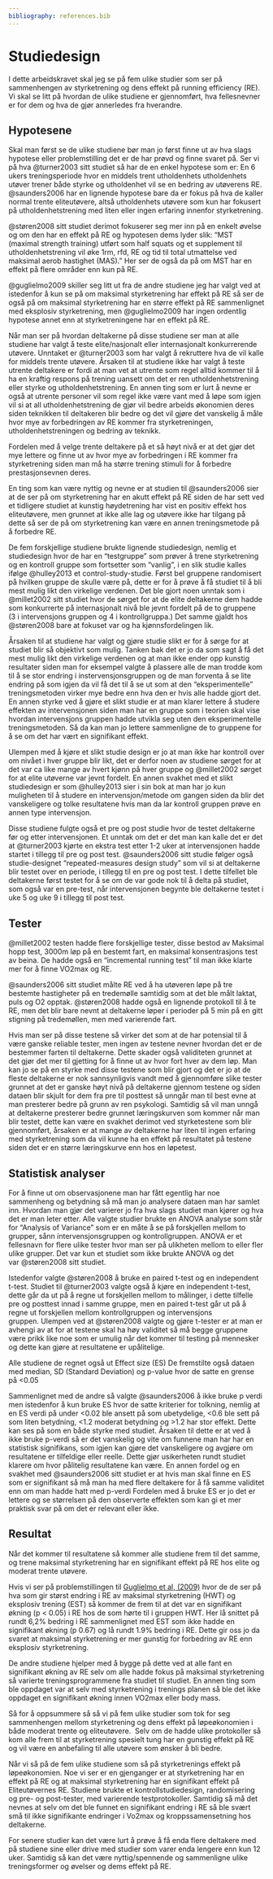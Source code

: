 ```yaml
---
bibliography: references.bib
---
```


# Studiedesign

I dette arbeidskravet skal jeg se på fem ulike studier som ser på sammenhengen av styrketrening og dens effekt på running efficiency (RE). Vi skal se litt på hvordan de ulike studiene er gjennomført, hva fellesnevner er for dem og hva de gjør annerledes fra hverandre.

## Hypotesene

Skal man først se de ulike studiene bør man jo først finne ut av hva slags hypotese eller problemstilling det er de har prøvd og finne svaret på. Ser vi på hva @turner2003 sitt studiet så har de en enkel hypotese som er: En 6 ukers treningsperiode hvor en middels trent utholdenhets utholdenhets utøver trener både styrke og utholdenhet vil se en bedring av utøverens RE. @saunders2006 har en lignende hypotese bare da er fokus på hva de kaller normal trente eliteutøvere, altså utholdenhets utøvere som kun har fokusert på utholdenhetstrening med liten eller ingen erfaring innenfor styrketrening.

@støren2008 sitt studiet derimot fokuserer seg mer inn på en enkelt øvelse og om den har en effekt på RE og hypotesen dems lyder slik: "MST (maximal strength training) utført som half squats og et supplement til utholdenhetstrening vil øke 1rm, rfd, RE og tid til total utmattelse ved maksimal aerob hastighet (MAS)." Her ser de også da på om MST har en effekt på flere områder enn kun på RE.

@guglielmo2009 skiller seg litt ut fra de andre studiene jeg har valgt ved at istedenfor å kun se på om maksimal styrketrening har effekt på RE så ser de også på om maksimal styrketrening har en større effekt på RE sammenlignet med eksplosiv styrketrening, men @guglielmo2009 har ingen ordentlig hypotese annet enn at styrketreningene har en effekt på RE.

Når man ser på hvordan deltakerne på disse studiene ser man at alle studiene har valgt å teste elite/nasjonalt eller internasjonalt konkurrerende utøvere. Unntaket er @turner2003 som har valgt å rekruttere hva de vil kalle for middels trente utøvere. Årsaken til at studiene ikke har valgt å teste utrente deltakere er fordi at man vet at utrente som regel alltid kommer til å ha en kraftig respons på trening uansett om det er ren utholdenhetstrening eller styrke og utholdenhetstrening. En annen ting som er lurt å nevne er også at utrente personer vil som regel ikke være vant med å løpe som igjen vil si at all utholdenhetstrening de gjør vil bedre arbeids økonomien deres siden teknikken til deltakeren blir bedre og det vil gjøre det vanskelig å måle hvor mye av forbedringen av RE kommer fra styrketreningen, utholdenhetstreningen og bedring av teknikk.

Fordelen med å velge trente deltakere på et så høyt nivå er at det gjør det mye lettere og finne ut av hvor mye av forbedringen i RE kommer fra styrketrening siden man må ha større trening stimuli for å forbedre prestasjonsevnen deres.

En ting som kan være nyttig og nevne er at studien til @saunders2006 sier at de ser på om styrketrening har en akutt effekt på RE siden de har sett ved et tidligere studiet at kunstig høydetrening har vist en positiv effekt hos eliteutøvere, men grunnet at ikke alle lag og utøvere ikke har tilgang på dette så ser de på om styrketrening kan være en annen treningsmetode på å forbedre RE.

De fem forskjellige studiene brukte lignende studiedesign, nemlig et studiedesign hvor de har en "testgruppe" som prøver å trene styrketrening og en kontroll gruppe som fortsetter som "vanlig", i en slik studie kalles ifølge @hulley2013 et control-study-studie. Først bel gruppene randomisert på hvilken gruppe de skulle være på, dette er for å prøve å få studiet til å bli mest mulig likt den virkelige verdenen. Det ble gjort noen unntak som i @millet2002 sitt studiet hvor de sørget for at de elite deltakerne dem hadde som konkurrerte på internasjonalt nivå ble jevnt fordelt på de to gruppene (3 i intervensjons gruppen og 4 i kontrollgruppa.) Det samme gjaldt hos @støren2008 bare at fokuset var og ha kjønnsfordelingen lik.

Årsaken til at studiene har valgt og gjøre studie slikt er for å sørge for at studiet blir så objektivt som mulig. Tanken bak det er jo da som sagt å få det mest mulig likt den virkelige verdenen og at man ikke ender opp kunstig resultater siden man for eksempel valgte å plassere alle de man trodde kom til å se stor endring i instervensjonsgruppen og de man forventa å se lite endring på som igjen da vil få det til å se ut som at den "eksperimentelle" treningsmetoden virker mye bedre enn hva den er hvis alle hadde gjort det. En annen styrke ved å gjøre et slikt studie er at man klarer lettere å studere effekten av intervensjonen siden man har en gruppe som i teorien skal vise hvordan intervensjons gruppen hadde utvikla seg uten den eksperimentelle treningsmetoden. Så da kan man jo lettere sammenligne de to gruppene for å se om det har vært en signifikant effekt.

Ulempen med å kjøre et slikt studie design er jo at man ikke har kontroll over om nivået i hver gruppe blir likt, det er derfor noen av studiene sørget for at det var ca like mange av hvert kjønn på hver gruppe og @millet2002 sørget for at elite utøverne var jevnt fordelt. En annen svakhet med et slikt studiedesign er som @hulley2013 sier i sin bok at man har jo kun muligheten til å studere en intervensjon/metode om gangen siden da blir det vanskeligere og tolke resultatene hvis man da lar kontroll gruppen prøve en annen type intervensjon.

Disse studiene fulgte også et pre og post studie hvor de testet deltakerne før og etter intervensjonen. Et unntak om det er det man kan kalle det er det at @turner2003 kjørte en ekstra test etter 1-2 uker at intervensjonen hadde startet i tillegg til pre og post test. @saunders2006 sitt studie følger også studie-designet "repeated-measures design study" som vil si at deltakerne blir testet over en periode, i tillegg til en pre og post test. I dette tilfellet ble deltakerne først testet for å se om de var gode nok til å delta på studiet, som også var en pre-test, når intervensjonen begynte ble deltakerne testet i uke 5 og uke 9 i tillegg til post test.

## Tester

@millet2002 testen hadde flere forskjellige tester, disse bestod av Maksimal hopp test, 3000m løp på en bestemt fart, en maksimal konsentrasjons test av beina. De hadde også en "incremental running test" til man ikke klarte mer for å finne VO2max og RE. 

@saunders2006 sitt studiet målte RE ved å ha utøveren løpe på tre bestemte hastigheter på en tredemølle samtidig som at det ble målt laktat, puls og O2 opptak. @støren2008 hadde også en lignende protokoll til å te RE, men det blir bare nevnt at deltakerne løper i perioder på 5 min på en gitt stigning på tredemøllen, men med varierende fart. 

Hvis man ser på disse testene så virker det som at de har potensial til å være ganske reliable tester, men ingen av testene nevner hvordan det er de bestemmer farten til deltakerne. Dette skader også validiteten grunnet at det gjør det mer til gjetting for å finne ut av hvor fort hver av dem løp. Man kan jo se på en styrke med disse testene som blir gjort og det er jo at de fleste deltakerne er nok sannsynligvis vandt med å gjennomføre slike tester grunnet at det er ganske høyt nivå på deltakerne gjennom testene og siden dataen blir skjult for dem fra pre til posttest så unngår man til best evne at man presterer bedre på grunn av ren psykologi. Samtidig så vil man unngå at deltakerne presterer bedre grunnet læringskurven som kommer når man blir testet, dette kan være en svakhet derimot ved styrketestene som blir gjennomført, årsaken er at mange av deltakerne har liten til ingen erfaring med styrketrening som da vil kunne ha en effekt på resultatet på testene siden det er en større læringskurve enn hos en løpetest. 

## Statistisk analyser


For å finne ut om observasjonene man har fått egentlig har noe sammenheng og betydning så må man jo analysere dataen man har samlet inn. Hvordan man gjør det varierer jo fra hva slags studiet man kjører og hva det er man leter etter. Alle valgte studier brukte en ANOVA analyse som står for "Analysis of Variance" som er en måte å se på forskjellen mellom to grupper, sånn intervensjonsgruppen og kontrollgruppen. ANOVA er et fellesnavn for flere ulike tester hvor man ser på ulikheten mellom to eller fler ulike grupper. Det var kun et studiet som ikke brukte ANOVA og det var @støren2008 sitt studiet.


Istedenfor valgte @støren2008 å bruke en paired t-test og en independent t-test. Studiet til @turner2003 valgte også å kjøre en independent t-test, dette går da ut på å regne ut forskjellen mellom to målinger, i dette tilfelle pre og posttest innad i samme gruppe, men en paired t-test går ut på å regne ut forskjellen mellom kontrollgruppen og intervensjons gruppen. Ulempen ved at @støren2008 valgte og gjøre t-tester er at man er avhengi av at for at testene skal ha høy validitet så må begge gruppene være prikk like noe som er umulig når det kommer til testing på mennesker og dette kan gjøre at resultatene er upålitelige.

Alle studiene de regnet også ut Effect size (ES) De fremstilte også dataen med median, SD (Standard Deviation) og p-value hvor de satte en grense på \<0.05

Sammenlignet med de andre så valgte @saunders2006 å ikke bruke p verdi men istedenfor å kun bruke ES hvor de satte kriterier for tolkning, nemlig at en ES verdi på under \<0.02 ble ansett på som ubetydelige, \<0.6 ble sett på som liten betydning, \<1.2 moderat betydning og \>1.2 har stor effekt. Dette kan ses på som en både styrke med studiet. Årsaken til dette er at ved å ikke bruke p-verdi så er det vanskelig og vite om funnene man har har en statistisk signifikans, som igjen kan gjøre det vanskeligere og avgjøre om resultatene er tilfeldige eller reelle. Dette gjør usikerheten rundt studiet klarere om hvor pålitelig resultatene kan være. En annen fordel og en svakhet med @saunders2006 sitt studiet er at hvis man skal finne en ES som er signifikant så må man ha med flere deltakere for å få samme validitet enn om man hadde hatt med p-verdi Fordelen med å bruke ES er jo det er lettere og se størrelsen på den observerte effekten som kan gi et mer praktisk svar på om det er relevant eller ikke.

## Resultat

Når det kommer til resultatene så kommer alle studiene frem til det samme, og trene maksimal styrketrening har en signifikant effekt på RE hos elite og moderat trente utøvere. 

Hvis vi ser på problemstillingen til [Guglielmo et al, (2009)](https://www.zotero.org/google-docs/?EYy3RW) hvor de de ser på hva som gir størst endring i RE av maksimal styrketrening (HWT) og eksplosiv trening (EST) så kommer de frem til at det var en signifikant økning (p \< 0.05) i RE hos de som hørte til i gruppen HWT. Her lå snittet på rundt 6,2% bedring i RE sammenlignet med EST som ikke hadde en signifikant økning (p 0.67) og lå rundt 1.9% bedring i RE. Dette gir oss jo da svaret at maksimal styrketrening er mer gunstig for forbedring av RE enn eksplosiv styrketrening.

De andre studiene hjelper med å bygge på dette ved at alle fant en signifikant økning av RE selv om alle hadde fokus på maksimal styrketrening så varierte treningsprogrammene fra studiet til studiet. En annen ting som ble oppdaget var at selv med styrketrening i trenings planen så ble det ikke oppdaget en signifikant økning innen VO2max eller body mass. 

Så for å oppsummere så så vi på fem ulike studier som tok for seg sammenhengen mellom styrketrening og dens effekt på løpeøkonomien i både moderat trente og eliteutøvere.  Selv om de hadde ulike protokoller så kom alle frem til at styrketrening spesielt tung har en gunstig effekt på RE og vil være en anbefaling til alle utøvere som ønsker å bli bedre.

Når vi så på de fem ulike studiene som så på styrketrenings effekt på løpeøkonomien. Noe vi ser er en gjenganger er at styrketrening har en effekt på RE og at maksimal styrketrening har en signifikant effekt på Eliteutøvernes RE. Studiene brukte et kontrollstudiedesign, randomisering og pre- og post-tester, med varierende testprotokoller. Samtidig så må det nevnes at selv om det ble funnet en signifikant endring i RE så ble svært små til ikke signifikante endringer i Vo2max og kroppssamensetning hos deltakerne.

For senere studier kan det være lurt å prøve å få enda flere deltakere med på studiene sine eller drive med studier som varer enda lengere enn kun 12 uker. Samtidig så kan det være nyttig/spennende og sammenligne ulike treningsformer og øvelser og dems effekt på RE.
